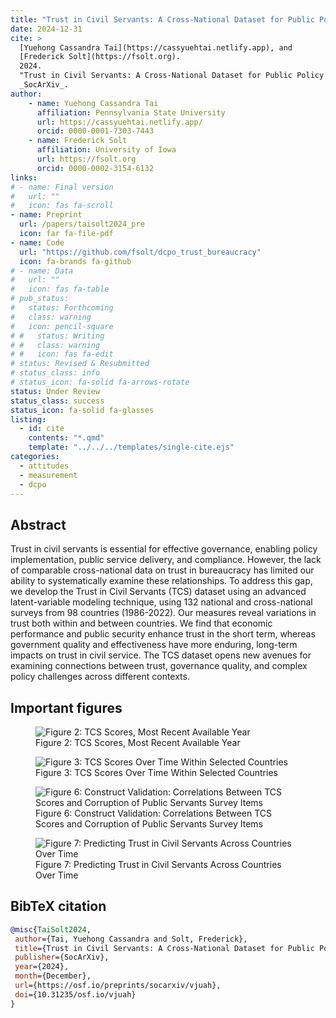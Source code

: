 ```yaml
---
title: "Trust in Civil Servants: A Cross-National Dataset for Public Policy Research, 1986–2022"
date: 2024-12-31
cite: >
  [Yuehong Cassandra Tai](https://cassyuehtai.netlify.app), and
  [Frederick Solt](https://fsolt.org). 
  2024.
  "Trust in Civil Servants: A Cross-National Dataset for Public Policy Research, 1986–2022."
  _SocArXiv_.
author:
    - name: Yuehong Cassandra Tai
      affiliation: Pennsylvania State University
      url: https://cassyuehtai.netlify.app/
      orcid: 0000-0001-7303-7443
    - name: Frederick Solt
      affiliation: University of Iowa
      url: https://fsolt.org
      orcid: 0000-0002-3154-6132
links:
# - name: Final version
#   url: ""
#   icon: fas fa-scroll
- name: Preprint
  url: /papers/taisolt2024_pre
  icon: far fa-file-pdf
- name: Code
  url: "https://github.com/fsolt/dcpo_trust_bureaucracy"
  icon: fa-brands fa-github
# - name: Data
#   url: ""
#   icon: fas fa-table
# pub_status:
#   status: Forthcoming
#   class: warning
#   icon: pencil-square
# #   status: Writing
# #   class: warning
# #   icon: fas fa-edit
# status: Revised & Resubmitted
# status_class: info
# status_icon: fa-solid fa-arrows-rotate
status: Under Review
status_class: success
status_icon: fa-solid fa-glasses
listing:
  - id: cite
    contents: "*.qmd"
    template: "../../../templates/single-cite.ejs"
categories:
  - attitudes
  - measurement
  - dcpo
---
```


:::{#cite}
:::


## Abstract

Trust in civil servants is essential for effective governance, enabling policy implementation, public service delivery, and compliance. However, the lack of comparable cross-national data on trust in bureaucracy has limited our ability to systematically examine these relationships. To address this gap, we develop the Trust in Civil Servants (TCS) dataset using an advanced latent-variable modeling technique, using 132 national and cross-national surveys from 98 countries (1986-2022). Our measures reveal variations in trust both within and between countries. We find that economic performance and public security enhance trust in the short term, whereas government quality and effectiveness have more enduring, long-term impacts on trust in civil service. The TCS dataset opens new avenues for examining connections between trust, governance quality, and complex policy challenges across different contexts.

## Important figures

![Figure 2: TCS Scores, Most Recent Available Year](trust_bureaucracy_fig2.png)

![Figure 3: TCS Scores Over Time Within Selected Countries](trust_bureaucracy_fig3.png)

![Figure 6: Construct Validation: Correlations Between TCS Scores and Corruption of Public Servants Survey Items](trust_bureaucracy_fig6.png)

![Figure 7: Predicting Trust in Civil Servants Across Countries Over Time](trust_bureaucracy_fig7.png)

## BibTeX citation

```bibtex
@misc{TaiSolt2024,
 author={Tai, Yuehong Cassandra and Solt, Frederick},
 title={Trust in Civil Servants: A Cross-National Dataset for Public Policy Research, 1986–2022},
 publisher={SocArXiv},
 year={2024},
 month={December}, 
 url={https://osf.io/preprints/socarxiv/vjuah},
 doi={10.31235/osf.io/vjuah}
}
```
